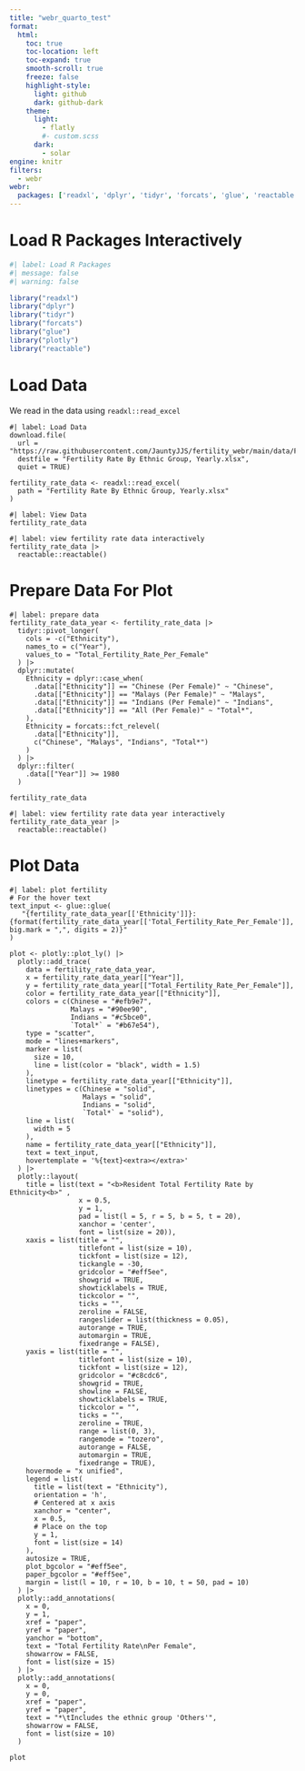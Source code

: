 ---
title: "webr_quarto_test"
format:
  html:
    toc: true
    toc-location: left
    toc-expand: true
    smooth-scroll: true
    freeze: false
    highlight-style:
      light: github
      dark: github-dark
    theme:
      light:
        - flatly
        #- custom.scss
      dark:
        - solar
engine: knitr
filters:
  - webr
webr:
  packages: ['readxl', 'dplyr', 'tidyr', 'forcats', 'glue', 'reactable', 'plotly']
---

# Load R Packages Interactively

```{r}
#| label: Load R Packages
#| message: false
#| warning: false

library("readxl")
library("dplyr")
library("tidyr")
library("forcats")
library("glue")
library("plotly")
library("reactable")
```

# Load Data

We read in the data using `readxl::read_excel`

```{webr-r}
#| label: Load Data
download.file(
  url = "https://raw.githubusercontent.com/JauntyJJS/fertility_webr/main/data/Fertility%20Rate%20By%20Ethnic%20Group%2C%20Yearly.xlsx",
  destfile = "Fertility Rate By Ethnic Group, Yearly.xlsx",
  quiet = TRUE)

fertility_rate_data <- readxl::read_excel(
  path = "Fertility Rate By Ethnic Group, Yearly.xlsx"
)

```


```{webr-r}
#| label: View Data
fertility_rate_data

```


```{webr-r}
#| label: view fertility rate data interactively
fertility_rate_data |> 
  reactable::reactable()

```

# Prepare Data For Plot

```{webr-r}
#| label: prepare data
fertility_rate_data_year <- fertility_rate_data |> 
  tidyr::pivot_longer(
    cols = -c("Ethnicity"),
    names_to = c("Year"),
    values_to = "Total_Fertility_Rate_Per_Female"
  ) |> 
  dplyr::mutate(
    Ethnicity = dplyr::case_when(
      .data[["Ethnicity"]] == "Chinese (Per Female)" ~ "Chinese",
      .data[["Ethnicity"]] == "Malays (Per Female)" ~ "Malays",
      .data[["Ethnicity"]] == "Indians (Per Female)" ~ "Indians",
      .data[["Ethnicity"]] == "All (Per Female)" ~ "Total*",
    ),
    Ethnicity = forcats::fct_relevel(
      .data[["Ethnicity"]],
      c("Chinese", "Malays", "Indians", "Total*")
    )
  ) |> 
  dplyr::filter(
    .data[["Year"]] >= 1980
  )

fertility_rate_data
```

```{webr-r}
#| label: view fertility rate data year interactively
fertility_rate_data_year |> 
  reactable::reactable()

```

# Plot Data

```{webr-r}
#| label: plot fertility
# For the hover text
text_input <- glue::glue(
   "{fertility_rate_data_year[['Ethnicity']]}: {format(fertility_rate_data_year[['Total_Fertility_Rate_Per_Female']], big.mark = ",", digits = 2)}"
)

plot <- plotly::plot_ly() |> 
  plotly::add_trace(
    data = fertility_rate_data_year,
    x = fertility_rate_data_year[["Year"]],
    y = fertility_rate_data_year[["Total_Fertility_Rate_Per_Female"]], 
    color = fertility_rate_data_year[["Ethnicity"]],
    colors = c(Chinese = "#efb9e7", 
               Malays = "#90ee90", 
               Indians = "#c5bce0", 
               `Total*` = "#b67e54"),
    type = "scatter",
    mode = "lines+markers",
    marker = list(
      size = 10,
      line = list(color = "black", width = 1.5)
    ),
    linetype = fertility_rate_data_year[["Ethnicity"]],
    linetypes = c(Chinese = "solid", 
                  Malays = "solid", 
                  Indians = "solid", 
                  `Total*` = "solid"),
    line = list(
      width = 5
    ),
    name = fertility_rate_data_year[["Ethnicity"]],
    text = text_input,
    hovertemplate = '%{text}<extra></extra>'
  ) |> 
  plotly::layout(
    title = list(text = "<b>Resident Total Fertility Rate by Ethnicity<b>" , 
                 x = 0.5, 
                 y = 1, 
                 pad = list(l = 5, r = 5, b = 5, t = 20),
                 xanchor = 'center',
                 font = list(size = 20)),
    xaxis = list(title = "", 
                 titlefont = list(size = 10),
                 tickfont = list(size = 12),
                 tickangle = -30,
                 gridcolor = "#eff5ee",
                 showgrid = TRUE,
                 showticklabels = TRUE,
                 tickcolor = "",
                 ticks = "",
                 zeroline = FALSE,
                 rangeslider = list(thickness = 0.05),
                 autorange = TRUE,
                 automargin = TRUE,
                 fixedrange = FALSE),
    yaxis = list(title = "",
                 titlefont = list(size = 10),
                 tickfont = list(size = 12),
                 gridcolor = "#c8cdc6",
                 showgrid = TRUE,
                 showline = FALSE,
                 showticklabels = TRUE,
                 tickcolor = "",
                 ticks = "",
                 zeroline = TRUE,
                 range = list(0, 3),
                 rangemode = "tozero",
                 autorange = FALSE,
                 automargin = TRUE,
                 fixedrange = TRUE), 
    hovermode = "x unified",
    legend = list(
      title = list(text = "Ethnicity"),
      orientation = 'h',
      # Centered at x axis
      xanchor = "center",
      x = 0.5,
      # Place on the top
      y = 1,
      font = list(size = 14)
    ), 
    autosize = TRUE,
    plot_bgcolor = "#eff5ee",
    paper_bgcolor = "#eff5ee",
    margin = list(l = 10, r = 10, b = 10, t = 50, pad = 10)
  ) |>
  plotly::add_annotations(
    x = 0,
    y = 1,
    xref = "paper",
    yref = "paper",
    yanchor = "bottom",
    text = "Total Fertility Rate\nPer Female",
    showarrow = FALSE,
    font = list(size = 15)
  ) |>
  plotly::add_annotations(
    x = 0,
    y = 0,
    xref = "paper",
    yref = "paper",
    text = "*\tIncludes the ethnic group 'Others'",
    showarrow = FALSE,
    font = list(size = 10)
  )

plot

```
